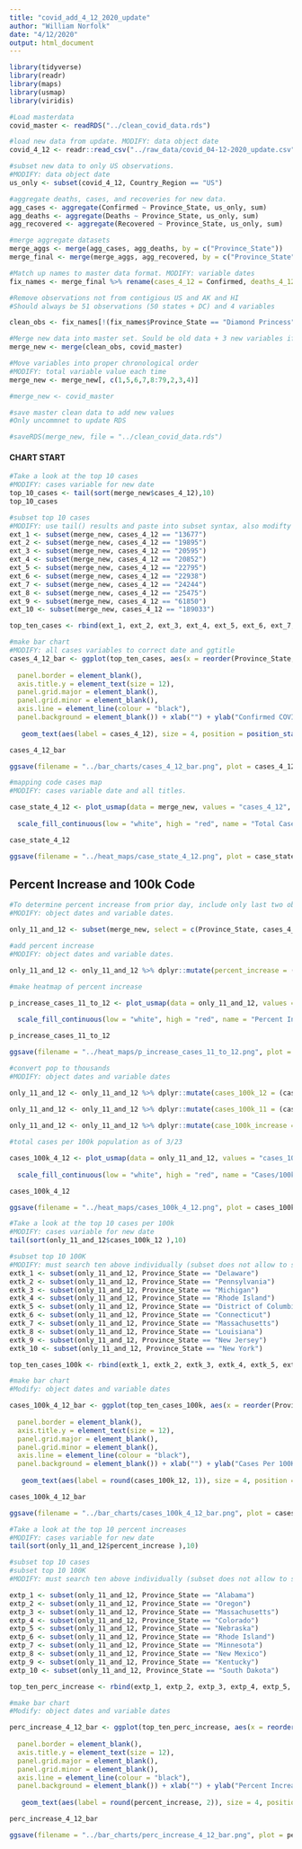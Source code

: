 ```yaml
---
title: "covid_add_4_12_2020_update"
author: "William Norfolk"
date: "4/12/2020"
output: html_document
---
```



```r
library(tidyverse)
library(readr)
library(maps)
library(usmap)
library(viridis)
```

```r
#Load masterdata
covid_master <- readRDS("../clean_covid_data.rds")
```


```r
#load new data from update. MODIFY: data object date
covid_4_12 <- readr::read_csv("../raw_data/covid_04-12-2020_update.csv")
```

```r
#subset new data to only US observations. 
#MODIFY: data object date
us_only <- subset(covid_4_12, Country_Region == "US")
```

```r
#aggregate deaths, cases, and recoveries for new data. 
agg_cases <- aggregate(Confirmed ~ Province_State, us_only, sum)
agg_deaths <- aggregate(Deaths ~ Province_State, us_only, sum)
agg_recovered <- aggregate(Recovered ~ Province_State, us_only, sum)
```

```r
#merge aggregate datasets
merge_aggs <- merge(agg_cases, agg_deaths, by = c("Province_State"))
merge_final <- merge(merge_aggs, agg_recovered, by = c("Province_State"))
```

```r
#Match up names to master data format. MODIFY: variable dates
fix_names <- merge_final %>% rename(cases_4_12 = Confirmed, deaths_4_12 = Deaths, recov_4_12 = Recovered)
```

```r
#Remove observations not from contigious US and AK and HI
#Should always be 51 observations (50 states + DC) and 4 variables

clean_obs <- fix_names[!(fix_names$Province_State == "Diamond Princess" | fix_names$Province_State == "Grand Princess" | fix_names$Province_State == "Guam" | fix_names$Province_State == "Puerto Rico" | fix_names$Province_State == "United States Virgin Islands" | fix_names$Province_State == "US" | fix_names$Province_State == "American Samoa" | fix_names$Province_State == "Northern Mariana Islands" | fix_names$Province_State == "Virgin Islands" | fix_names$Province_State == "Wuhan Evacuee" | fix_names$Province_State == "Recovered"),]
```

```r
#Merge new data into master set. Sould be old data + 3 new variables if successful
merge_new <- merge(clean_obs, covid_master)
```

```r
#Move variables into proper chronological order
#MODIFY: total variable value each time
merge_new <- merge_new[, c(1,5,6,7,8:79,2,3,4)]
```

```r
#merge_new <- covid_master
```


```r
#save master clean data to add new values
#Only uncommnet to update RDS

#saveRDS(merge_new, file = "../clean_covid_data.rds")
```

#### CHART START

```r
#Take a look at the top 10 cases
#MODIFY: cases variable for new date
top_10_cases <- tail(sort(merge_new$cases_4_12),10)
top_10_cases
```

```r
#subset top 10 cases
#MODIFY: use tail() results and paste into subset syntax, also modifty cases date value
ext_1 <- subset(merge_new, cases_4_12 == "13677")
ext_2 <- subset(merge_new, cases_4_12 == "19895")
ext_3 <- subset(merge_new, cases_4_12 == "20595")
ext_4 <- subset(merge_new, cases_4_12 == "20852")
ext_5 <- subset(merge_new, cases_4_12 == "22795")
ext_6 <- subset(merge_new, cases_4_12 == "22938")
ext_7 <- subset(merge_new, cases_4_12 == "24244")
ext_8 <- subset(merge_new, cases_4_12 == "25475")
ext_9 <- subset(merge_new, cases_4_12 == "61850")
ext_10 <- subset(merge_new, cases_4_12 == "189033")

top_ten_cases <- rbind(ext_1, ext_2, ext_3, ext_4, ext_5, ext_6, ext_7, ext_8, ext_9, ext_10)
```

```r
#make bar chart
#MODIFY: all cases variables to correct date and ggtitle
cases_4_12_bar <- ggplot(top_ten_cases, aes(x = reorder(Province_State, -cases_4_12), cases_4_12)) + geom_bar(aes(fill = reorder(Province_State, -cases_4_12)),stat = "identity") + theme(axis.text.x = element_text(angle = 45, hjust = 1),
                                                                                                   legend.position = "none",                                                                        axis.text=element_text(size=12),
  panel.border = element_blank(), 
  axis.title.y = element_text(size = 12),
  panel.grid.major = element_blank(),
  panel.grid.minor = element_blank(),
  axis.line = element_line(colour = "black"),
  panel.background = element_blank()) + xlab("") + ylab("Confirmed COVID-19 Cases") + ggtitle("Top Ten Confirmed COVID-19 Cases by State 4/12/2020") +
  
   geom_text(aes(label = cases_4_12), size = 4, position = position_stack(vjust = 0.8))

cases_4_12_bar 
```

```r
ggsave(filename = "../bar_charts/cases_4_12_bar.png", plot = cases_4_12_bar)
```

```r
#mapping code cases map
#MODIFY: cases variable date and all titles.

case_state_4_12 <- plot_usmap(data = merge_new, values = "cases_4_12", color = "black") + 
  
  scale_fill_continuous(low = "white", high = "red", name = "Total Cases", label = scales::comma) + theme(legend.position = "right", plot.title = element_text(color = "black", size = 15, face = "bold"), plot.subtitle = element_text(color = "black", size = 10, face = "italic")) + labs(title = "COVID-19 Confirmed Cases by State", subtitle = "Data as of: 4/12/2020")

case_state_4_12
```

```r
ggsave(filename = "../heat_maps/case_state_4_12.png", plot = case_state_4_12)
```

## Percent Increase and 100k Code

```r
#To determine percent increase from prior day, include only last two observations
#MODIFY: object dates and variable dates.

only_11_and_12 <- subset(merge_new, select = c(Province_State, cases_4_12, cases_4_11, fips, total_pop))
```




```r
#add percent increase
#MODIFY: object dates and variable dates.

only_11_and_12 <- only_11_and_12 %>% dplyr::mutate(percent_increase = (cases_4_12 - cases_4_11) / cases_4_11 * 100)
```

```r
#make heatmap of percent increase

p_increase_cases_11_to_12 <- plot_usmap(data = only_11_and_12, values = "percent_increase", color = "black") + 
  
  scale_fill_continuous(low = "white", high = "red", name = "Percent Increase", label = scales::comma) + theme(legend.position = "right", plot.title = element_text(color = "black", size = 15, face = "bold"), plot.subtitle = element_text(color = "black", size = 10, face = "italic")) + labs(title = "Percent Increase of Confirmed COVID-19 Cases by State", subtitle = "From: 4/11/2020-4/12/2020")

p_increase_cases_11_to_12
```

```r
ggsave(filename = "../heat_maps/p_increase_cases_11_to_12.png", plot = p_increase_cases_11_to_12)
```

```r
#convert pop to thousands
#MODIFY: object dates and variable dates

only_11_and_12 <- only_11_and_12 %>% dplyr::mutate(cases_100k_12 = (cases_4_12 / total_pop) *100000)
  
only_11_and_12 <- only_11_and_12 %>% dplyr::mutate(cases_100k_11 = (cases_4_12 / total_pop) * 100000)

only_11_and_12 <- only_11_and_12 %>% dplyr::mutate(case_100k_increase = (cases_100k_12 - cases_100k_11) / cases_100k_11 *100)

```

```r
#total cases per 100k population as of 3/23

cases_100k_4_12 <- plot_usmap(data = only_11_and_12, values = "cases_100k_12", color = "black") + 
  
  scale_fill_continuous(low = "white", high = "red", name = "Cases/100k Population", label = scales::comma) + theme(legend.position = "right", plot.title = element_text(color = "black", size = 15, face = "bold"), plot.subtitle = element_text(color = "black", size = 10, face = "italic")) + labs(title = "COVID-19 Confirmed Cases Per 100K Individuals by State", subtitle = "Data as of: 4/12/2020")

cases_100k_4_12
```

```r
ggsave(filename = "../heat_maps/cases_100k_4_12.png", plot = cases_100k_4_12)
```

```r
#Take a look at the top 10 cases per 100k
#MODIFY: cases variable for new date
tail(sort(only_11_and_12$cases_100k_12 ),10)
```


```r
#subset top 10 100K
#MODIFY: must search ten above individually (subset does not allow to select by these values for some reason...) and past the states in the code below.Also modify variable and object date names.
extk_1 <- subset(only_11_and_12, Province_State == "Delaware")
extk_2 <- subset(only_11_and_12, Province_State == "Pennsylvania")
extk_3 <- subset(only_11_and_12, Province_State == "Michigan")
extk_4 <- subset(only_11_and_12, Province_State == "Rhode Island")
extk_5 <- subset(only_11_and_12, Province_State == "District of Columbia")
extk_6 <- subset(only_11_and_12, Province_State == "Connecticut")
extk_7 <- subset(only_11_and_12, Province_State == "Massachusetts")
extk_8 <- subset(only_11_and_12, Province_State == "Louisiana")
extk_9 <- subset(only_11_and_12, Province_State == "New Jersey")
extk_10 <- subset(only_11_and_12, Province_State == "New York")

top_ten_cases_100k <- rbind(extk_1, extk_2, extk_3, extk_4, extk_5, extk_6, extk_7, extk_8, extk_9, extk_10)
```

```r
#make bar chart
#Modify: object dates and variable dates

cases_100k_4_12_bar <- ggplot(top_ten_cases_100k, aes(x = reorder(Province_State, -cases_100k_12), cases_100k_12)) + geom_bar(aes(fill = reorder(Province_State, -cases_100k_12)), stat = "identity") + theme(axis.text.x = element_text(angle = 45, hjust = 1),
                                                                                                   legend.position = "none",                                                                        axis.text=element_text(size=12),
  panel.border = element_blank(),   
  axis.title.y = element_text(size = 12),
  panel.grid.major = element_blank(),
  panel.grid.minor = element_blank(),
  axis.line = element_line(colour = "black"),
  panel.background = element_blank()) + xlab("") + ylab("Cases Per 100K Individuals") + ggtitle("Top Ten COVID-19 Confirmed Cases Per 100K Individuals by State 4/12/2020") +
  
   geom_text(aes(label = round(cases_100k_12, 1)), size = 4, position = position_stack(vjust = 0.8))

cases_100k_4_12_bar
```

```r
ggsave(filename = "../bar_charts/cases_100k_4_12_bar.png", plot = cases_100k_4_12_bar)
```

```r
#Take a look at the top 10 percent increases
#MODIFY: cases variable for new date
tail(sort(only_11_and_12$percent_increase ),10)
```

```r
#subset top 10 cases
#subset top 10 100K
#MODIFY: must search ten above individually (subset does not allow to select by these values for some reason...) and past the states in the code below.Also modify variable and object date names.

extp_1 <- subset(only_11_and_12, Province_State == "Alabama")
extp_2 <- subset(only_11_and_12, Province_State == "Oregon")
extp_3 <- subset(only_11_and_12, Province_State == "Massachusetts")
extp_4 <- subset(only_11_and_12, Province_State == "Colorado")
extp_5 <- subset(only_11_and_12, Province_State == "Nebraska")
extp_6 <- subset(only_11_and_12, Province_State == "Rhode Island")
extp_7 <- subset(only_11_and_12, Province_State == "Minnesota")
extp_8 <- subset(only_11_and_12, Province_State == "New Mexico")
extp_9 <- subset(only_11_and_12, Province_State == "Kentucky")
extp_10 <- subset(only_11_and_12, Province_State == "South Dakota")

top_ten_perc_increase <- rbind(extp_1, extp_2, extp_3, extp_4, extp_5, extp_6, extp_7, extp_8, extp_9, extp_10)
```

```r
#make bar chart
#Modify: object dates and variable dates

perc_increase_4_12_bar <- ggplot(top_ten_perc_increase, aes(x = reorder(Province_State, -percent_increase), percent_increase)) + geom_bar(aes(fill = reorder(Province_State, -percent_increase)), stat = "identity") + theme(axis.text.x = element_text(angle = 45, hjust = 1),
                                                                                                   legend.position = "none",                                                                        axis.text=element_text(size=12),
  panel.border = element_blank(),   
  axis.title.y = element_text(size = 12),
  panel.grid.major = element_blank(),
  panel.grid.minor = element_blank(),
  axis.line = element_line(colour = "black"),
  panel.background = element_blank()) + xlab("") + ylab("Percent Increase") + ggtitle("COVID-19: Top Ten Percent Increase by State from 4/11/20-4/12/20") +
  
   geom_text(aes(label = round(percent_increase, 2)), size = 4, position = position_stack(vjust = 0.8))

perc_increase_4_12_bar
```

```r
ggsave(filename = "../bar_charts/perc_increase_4_12_bar.png", plot = perc_increase_4_12_bar)
```